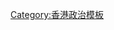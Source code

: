 {{Navbox
|name = 香港臨時立法會議員
|title = 香港[[臨時立法會]]議員（1996－1998）
|image = [[File:Regional Emblem of Hong Kong.svg|100px]]
|bodyclass = hlist
|group1 = 主席
|list1 =  [[范徐麗泰]]
|group2 = 議員
|list2 = 
* [[王紹爾]]
* [[田北俊]]
* [[朱幼麟]]
* [[何世柱]]
* [[何承天 (香港)|何承天]]
* [[何鍾泰]]
* [[吳亮星]]
* [[吳清輝]]
* [[李家祥 (1953年)|李家祥]]
* [[李國寶]]
* [[李啟明 (1937年)|李啟明]]
* [[李鵬飛 (香港)|李鵬飛]]
* [[杜葉錫恩]]
* [[周梁淑怡]]
* [[范徐麗泰]]
* [[林貝聿嘉]]
* [[胡經昌]]
* [[倪少傑]]
* [[唐英年]]
* [[夏佳理]]
* [[袁武]]* [[馬逢國]]
* [[張漢忠 (香港)|張漢忠]]
* [[曹王敏賢]]
* [[梁振英]]
* [[梁智鴻]]
* [[梁劉柔芬]]
* [[莫應帆]]
* [[許賢發]]
* [[陳財喜]]
* [[陳婉嫻]]
* [[陳榮燦]]
* [[陳鑑林]]
* [[曾鈺成]]
* [[程介南]]
* [[馮檢基]]
* [[黃宏發]]
* [[黃宜弘]]
* [[黃英豪]]
* [[楊孝華]]
* [[楊釗]]
* [[楊耀忠]]
* [[葉國謙]]
* [[詹培忠]]
* [[廖成利]]
* [[劉江華]]
* [[劉皇發]]
* [[劉健儀]]
* [[劉漢銓]]
* [[蔡根培]]
* [[鄭明訓]]
* [[鄭耀棠]]
* [[鄧兆棠]]
* [[霍震霆]]
* [[簡福飴]]
* [[顏錦全]]
* [[羅叔清]]
* [[羅祥國]]
* <s>[[譚惠珠]]</s> → [[蔡素玉]]
* [[譚耀宗]] 
|below = 「<s>刪除線</s>」代表該議員請辭；「→」為同一議席的前任和繼任議員
}}<noinclude>
[[Category:香港政治模板]]
[[Category:香港臨時立法會議員|  ]]
</noinclude>